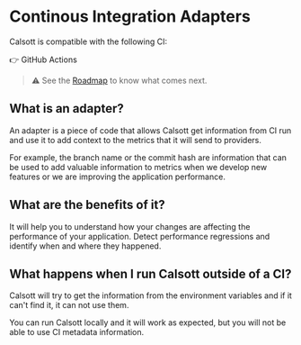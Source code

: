 # Continous Integration Adapters

Calsott is compatible with the following CI:

👉 GitHub Actions

> ⚠️ See the [Roadmap](/roadmap#adapters) to know what comes next.

## What is an adapter?

An adapter is a piece of code that allows Calsott get information from CI run and use it to add
context to the metrics that it will send to providers.

For example, the branch name or the commit hash are information that can be used to add valuable
information to metrics when we develop new features or we are improving the application performance.

## What are the benefits of it?

It will help you to understand how your changes are affecting the performance of your application.
Detect performance regressions and identify when and where they happened.

## What happens when I run Calsott outside of a CI?

Calsott will try to get the information from the environment variables and if it can't find it,
it can not use them.

You can run Calsott locally and it will work as expected, but you will not be able to use CI metadata information.
